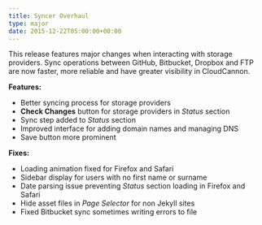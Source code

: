 ```yaml
---
title: Syncer Overhaul
type: major
date: 2015-12-22T05:00:00+00:00
---
```


This release features major changes when interacting with storage providers. Sync operations between GitHub, Bitbucket, Dropbox and FTP are now faster, more reliable and have greater visibility in CloudCannon.

**Features:**

* Better syncing process for storage providers
* **Check Changes** button for storage providers in *Status* section
* Sync step added to *Status* section
* Improved interface for adding domain names and managing DNS
* Save button more prominent

**Fixes:**

* Loading animation fixed for Firefox and Safari
* Sidebar display for users with no first name or surname
* Date parsing issue preventing *Status* section loading in Firefox and Safari
* Hide asset files in *Page Selector* for non Jekyll sites
* Fixed Bitbucket sync sometimes writing errors to file